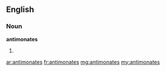 ==English==

===Noun===
'''antimonates'''

# {{plural of|antimonate}}

[[ar:antimonates]]
[[fr:antimonates]]
[[mg:antimonates]]
[[my:antimonates]]